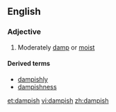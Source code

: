 ==English==

===Adjective===
{{en-adj}}

# Moderately [[damp]] or [[moist]]

====Derived terms====
* [[dampishly]]
* [[dampishness]]

[[et:dampish]]
[[vi:dampish]]
[[zh:dampish]]